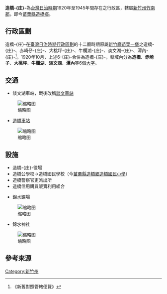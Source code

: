{{japanese|造橋庄|ぞうきょうしょう|Zōkyōsyō}}
'''造橋-{庄}-'''為[[台灣日治時期|台灣日治時期]]1920年至1945年間存在之行政區，轄屬[[新竹州|新竹州]][[竹南郡|竹南郡]]。即今[[苗栗縣|苗栗縣]][[造橋鄉|造橋鄉]]。

== 行政區劃 ==
造橋-{庄}-在[[臺灣日治時期行政區劃|臺灣日治時期行政區劃]]的十二廳時期原屬[[新竹廳|新竹廳]][[苗栗一堡|苗栗一堡]]之造橋-{庄}-、赤崎仔-{庄}-、大桃坪-{庄}-、牛欄湖-{庄}-、淡文湖-{庄}-、潭內-{庄}-<ref>《新舊對照管轄便覽》</ref>。1920年10月，上述6-{庄}-合併為造橋-{庄}-，轄域內分為'''造橋'''、'''赤崎子'''、'''大桃坪'''、'''牛欄湖'''、'''淡文湖'''、'''潭內'''等6個[[大字_(行政區劃)|大字]]。

== 交通 ==
* 談文湖車站，戰後改稱[[談文車站|談文車站]]
[[File:談文火車站.JPG|缩略图]]
* [[造橋車站|造橋車站]]
[[File:TRA_Zaociao_Station.jpg|缩略图]]

== 設施 ==
* 造橋-{庄}-役場
* 造橋公學校→造橋國民學校（今[[苗栗縣造橋鄉造橋國民小學|苗栗縣造橋鄉造橋國民小學]]）
* 造橋警察官吏派出所
* 造橋信用購買販賣利用組合
* {{link-jp|日本石油株式會社|新日本石油}}錦水鑛場
[[File:Kinsui_carbon_black_plant.jpg|缩略图]]
* 錦水神社
[[File:錦水神社.jpg|缩略图]]

== 參考來源 ==
{{reflist}}

{{竹南郡}}
{{新竹州}}
[[Category:新竹州|Category:新竹州]]